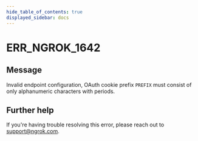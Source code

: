 ```yaml
---
hide_table_of_contents: true
displayed_sidebar: docs
---
```



# ERR_NGROK_1642

## Message

Invalid endpoint configuration, OAuth cookie prefix `PREFIX` must consist of only alphanumeric characters with periods.

<ErrorDetails error="err_ngrok_1642" />

## Further help

If you're having trouble resolving this error, please reach out to [support@ngrok.com](mailto:support@ngrok.com?subject=Help%20with%20ERR_NGROK_1642).
